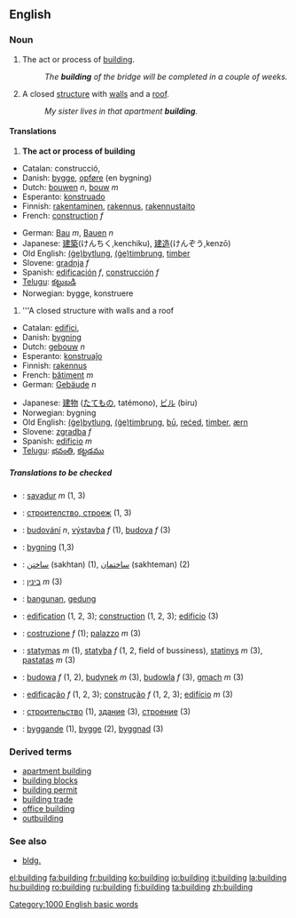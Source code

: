 ==English==

===Noun===
{{en-noun-reg}}

#<!--DefA--> {{uncountable}} The act or process of [[build]]ing.
#: ''The '''building''' of the bridge will be completed in a couple of weeks.''
#<!--DefB--> A closed [[structure]] with [[wall]]s and a [[roof]].
#: ''My sister lives in that apartment '''building'''.''

====Translations====
#<!--DefA--> '''The act or process of building'''
{{top}}
*Catalan: construcció, {{f}}
*Danish: [[bygge]], [[opføre]] (en bygning)
*Dutch: [[bouwen]] ''n'', [[bouw]] ''m''
*Esperanto: [[konstruado]]
*Finnish: [[rakentaminen]], [[rakennus]], [[rakennustaito]]
*French: [[construction#French|construction]] ''f''
{{mid}}
*German: [[Bau]] ''m'', [[Bauen]] ''n''
*Japanese: [[建築]](けんちく,kenchiku), [[建造]](けんぞう,kenzō)
*Old English: [[bytlung|(ġe)bytlung]], [[timbrung|(ġe)timbrung]], [[timber]]
*Slovene: [[gradnja]] ''f''
*Spanish: [[edificación]] ''f'', [[construcción]] ''f''
*[[Telugu]]: [[కట్టుబడి]]
*Norwegian: bygge, konstruere
{{bottom}}

#<!--DefB--> '''A closed structure with walls and a roof
{{top}}
*Catalan: [[edifici]], {{m}}
*Danish: [[bygning]]
*Dutch: [[gebouw]] ''n''
*Esperanto: [[konstruaĵo]]
*Finnish: [[rakennus]]
*French: [[bâtiment]] ''m''
*German: [[Gebäude]] ''n''
{{mid}}
*Japanese: [[建物]] ([[たてもの]], tatémono), [[ビル]] (biru)
*Norwegian: bygning
*Old English: [[bytlung|(ġe)bytlung]], [[timbrung|(ġe)timbrung]], [[bu|bū]], [[reced|reċed]], [[timber]], [[ærn]]
*Slovene: [[zgradba]] ''f''
*Spanish: [[edificio]] ''m''
*[[Telugu]]: [[భవంతి]], [[కట్టడము]]
{{bottom}}

=====Translations to be checked=====
{{checktrans}}

*{{ttbc|Breton}}: [[savadur]] ''m'' (1, 3)
*{{ttbc|Bulgarian}}: [[строителство, строеж]] {{m}} (1, 3)
*{{ttbc|Czech}}: [[budování]] ''n'', [[výstavba]] ''f'' (1), [[budova]] ''f'' (3)
*{{ttbc|Danish}}: [[bygning]] (1,3)
*{{ttbc|Farsi}}: [[ساختن]] (sakhtan) (1), [[ساختمان]] (sakhteman) (2)
*{{ttbc|Hebrew}}: [[:he:בינין|בינין]] ''m'' (3)
*{{ttbc|Indonesian}}: [[bangun|bangunan]], [[gedung]]
*{{ttbc|Interlingua}}: [[edification]] (1, 2, 3); [[construction]] (1, 2, 3); [[edificio]] (3)
*{{ttbc|Italian}}: [[costruzione]] ''f'' (1); [[palazzo]] ''m'' (3)
*{{ttbc|Lithuanian}}: [[statymas]] ''m'' (1), [[statyba]] ''f'' (1, 2, field of bussiness), [[statinys]] ''m'' (3), [[pastatas]] ''m'' (3)
*{{ttbc|Polish}}: [[budowa]] ''f'' (1, 2), [[budynek]] ''m'' (3), [[budowla]] ''f'' (3), [[gmach]] ''m'' (3)
*{{ttbc|Portuguese}}: [[edificação]] ''f'' (1, 2, 3); [[construção]] ''f'' (1, 2, 3); [[edifício]] ''m'' (3)
*{{ttbc|Russian}}: [[:ru:строительство|строительство]] (1), [[:ru:здание|здание]] (3), [[:ru:строение|строение]] (3)
*{{ttbc|Swedish}}: [[byggande]] (1), [[bygge]] (2), [[byggnad]] (3)

===Derived terms===
*[[apartment building]]
*[[building blocks]]
*[[building permit]]
*[[building trade]]
*[[office building]]
*[[outbuilding]]

===See also===
*[[bldg.]]

[[Category:1000 English basic words]]

[[el:building]]
[[fa:building]]
[[fr:building]]
[[ko:building]]
[[io:building]]
[[it:building]]
[[la:building]]
[[hu:building]]
[[ro:building]]
[[ru:building]]
[[fi:building]]
[[ta:building]]
[[zh:building]]